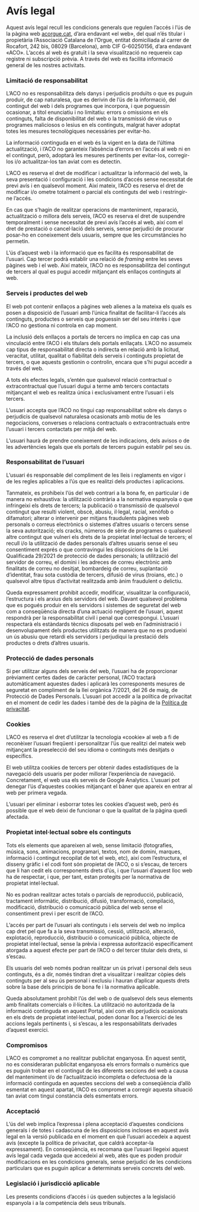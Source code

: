 # Avís legal

Aquest avís legal recull les condicions generals que regulen l’accés i l’ús de la
pàgina web [acorgue.cat](https://www.acorgue.cat), d’ara endavant «el web», del qual n’és titular i propietària
l’Associació Catalana de l’Orgue, entitat domiciliada al carrer de Rocafort, 242 bis, 08029 (Barcelona), amb CIF G-60250156, d’ara endavant «ACO». L’accés al web és
gratuït i la seva visualització no requereix cap registre ni subscripció prèvia. A
través del web es facilita informació general de les nostres activitats.

### Limitació de responsabilitat

L’ACO no es responsabilitza dels danys i perjudicis produïts o
que es puguin produir, de cap naturalesa, que es derivin de l’ús de la
informació, del contingut del web i dels programes que incorpora, i que
poguessin ocasionar, a títol enunciatiu i no limitatiu: errors o omissions en els
continguts, falta de disponibilitat del web o la transmissió de virus o
programes maliciosos o lesius en els continguts, malgrat haver adoptat totes
les mesures tecnològiques necessàries per evitar-ho.

La informació continguda en el web és la vigent en la data de l’última
actualització, i l’ACO no garanteix l’absència d’errors en l’accés
al web ni en el contingut, però, adoptarà les mesures pertinents per evitar-los, corregir-los i/o actualitzar-los tan aviat com es detectin.

L’ACO es reserva el dret de modificar i actualitzar la informació
del web, la seva presentació i configuració i les condicions d’accés sense
necessitat de previ avís i en qualsevol moment. Així mateix, l’ACO es reserva el dret de modificar i/o ometre totalment o parcial
els continguts del web i restringir-ne l’accés.

En cas que s’hagin de realitzar operacions de manteniment, reparació,
actualització o millora dels serveis, l’ACO es reserva el dret de
suspendre temporalment i sense necessitat de previ avís l’accés al web, així
com el dret de prestació o cancel·lació dels serveis, sense perjudici de procurar
posar-ho en coneixement dels usuaris, sempre que les circumstàncies ho
permetin.

L’ús d’aquest web i la informació que es facilita és responsabilitat de l’usuari.
Cap tercer podrà establir una relació de _framing_ entre les seves pàgines web i
el web. Així mateix, l’ACO no es responsabilitza del contingut
de tercers al qual es pugui accedir mitjançant els enllaços continguts al web.

### Serveis i productes del web

El web pot contenir enllaços a pàgines web alienes a la mateixa els quals es
posen a disposició de l’usuari amb l’única finalitat de facilitar-li l’accés als
continguts, productes o serveis que poguessin ser del seu interès i que l’ACO no gestiona ni controla en cap moment.

La inclusió dels enllaços a portals de tercers no implica en cap cas una
vinculació entre l’ACO i els titulars dels portals enllaçats. L’ACO no assumeix cap tipus de responsabilitat directa o indirecta en
relació amb la licitud, veracitat, utilitat, qualitat o fiabilitat dels serveis i
continguts propietat de tercers, o que aquests gestionin o controlin, encara que
s’hi pugui accedir a través del web.

A tots els efectes legals, s’entén que qualsevol relació contractual o
extracontractual que l’usuari dugui a terme amb tercers contactats mitjançant el
web es realitza única i exclusivament entre l’usuari i els tercers.

L’usuari accepta que l’ACO no tingui cap responsabilitat sobre
els danys o perjudicis de qualsevol naturalesa ocasionats amb motiu de les
negociacions, converses o relacions contractuals o extracontractuals entre
l’usuari i tercers contactats per mitjà del web.

L’usuari haurà de prendre coneixement de les indicacions, dels avisos o de les
advertències legals que els portals de tercers puguin establir pel seu ús.

### Responsabilitat de l’usuari

L’usuari és responsable del compliment de les lleis i reglaments en vigor i de
les regles aplicables a l’ús que es realitzi dels productes i aplicacions.

Tanmateix, es prohibeix l’ús del web contrari a la bona fe, en particular i de
manera no exhaustiva: la utilització contrària a la normativa espanyola o que
infringeixi els drets de tercers; la publicació o transmissió de qualsevol
contingut que resulti violent, obscè, abusiu, il·legal, racial, xenòfob o difamatori;
alterar o intervenir per mitjans fraudulents pàgines web personals o correus
electrònics o sistemes d’altres usuaris o tercers sense la seva autorització; els
cracks, números de sèrie de programes o qualsevol altre contingut que vulneri
els drets de la propietat intel·lectual de tercers; el recull i/o la utilització de
dades personals d’altres usuaris sense el seu consentiment exprés o que
contravingui les disposicions de la Llei Qualificada 29/2021 de protecció de
dades personals; la utilització del servidor de correu, el domini i les adreces de
correu electrònic amb finalitats de correu no desitjat, bombardeig de correu,
suplantació d’identitat, frau sota custòdia de tercers, difusió de virus (troians,
etc.) o qualsevol altre tipus d’activitat realitzada amb ànim fraudulent o delictiu.

Queda expressament prohibit accedir, modificar, visualitzar la configuració,
l’estructura i els arxius dels servidors del web. Davant qualsevol problema
que es pogués produir en els servidors i sistemes de seguretat del web com
a conseqüència directa d’una actuació negligent de l’usuari, aquest respondrà
per la responsabilitat civil i penal que correspongui. L’usuari respectarà els
estàndards tècnics disposats pel web en l’administració i desenvolupament
dels productes utilitzats de manera que no es produeixi un ús abusiu que
retardi els servidors i perjudiqui la prestació dels productes o drets d’altres
usuaris.

### Protecció de dades personals

Si per utilitzar alguns dels serveis del web, l’usuari ha de proporcionar prèviament certes dades de caràcter personal,
l’ACO tractarà automàticament aquestes dades i aplicarà les corresponents mesures de seguretat en compliment de la llei orgànica
7/2021, del 26 de maig, de Protecció de Dades Personals. L’usuari pot accedir a la política de privacitat en el moment de
cedir les dades i també des de la pàgina de la [Política de privacitat](https://www.acorgue.cat/politica-de-privacitat).

### Cookies

L’ACO es reserva el dret d’utilitzar la tecnologia «cookie» al web a fi de reconèixer l’usuari freqüent i personalitzar l’ús
que realitzi del mateix web mitjançant la preselecció del seu idioma o continguts més desitjats o específics.

El web utilitza cookies de tercers per obtenir dades estadístiques de la navegació dels usuaris per poder millorar l’experiència
de navegació. Concretament, el web usa els serveis de Google Analytics. L’usuari pot denegar l’ús d’aquestes cookies
mitjançant el bàner que apareix en entrar al web per primera vegada.

L’usuari per eliminar i esborrar totes les cookies d’aquest web, però és possible que el web deixi de funcionar o que la
qualitat de la pàgina quedi afectada.

### Propietat intel·lectual sobre els continguts

Tots els elements que apareixen al web, sense limitació (fotografies, música,
sons, animacions, programari, textos, nom de domini, marques, informació i
contingut recopilat de tot el web, etc), així com l’estructura, el disseny gràfic i
el codi font són propietat de l’ACO, o si s’escau, de tercers que li
han cedit els corresponents drets d’ús, i que l’usuari d’aquest lloc web ha de
respectar, i que, per tant, estan protegits per la normativa de propietat
intel·lectual.

No es podran realitzar actes totals o parcials de reproducció, publicació,
tractament informàtic, distribució, difusió, transformació, compilació,
modificació, distribució o comunicació pública del web sense el consentiment
previ i per escrit de l’ACO.

L’accés per part de l’usuari als continguts i els serveis del web no implica
cap dret pel que fa a la seva transmissió, cessió, utilització, alteració,
explotació, reproducció, distribució o comunicació pública, objecte de propietat
intel·lectual, sense la prèvia i expressa autorització específicament atorgada a
aquest efecte per part de l’ACO o del tercer titular dels drets, si
s’escau.

Els usuaris del web només podran realitzar un ús privat i personal dels seus
continguts, és a dir, només tindran dret a visualitzar i realitzar còpies dels
continguts per al seu ús personal i exclusiu i hauran d’aplicar aquests drets
sobre la base dels principis de bona fe i la normativa aplicable.

Queda absolutament prohibit l’ús del web o de qualsevol dels seus elements
amb finalitats comercials o il·lícites. La utilització no autoritzada de la informació
continguda en aquest Portal, així com els perjudicis ocasionats en els drets de
propietat intel·lectual, poden donar lloc a l’exercici de les accions legals
pertinents i, si s’escau, a les responsabilitats derivades d’aquest exercici.

### Compromisos

L’ACO es compromet a no realitzar publicitat enganyosa. En
aquest sentit, no es consideraran publicitat enganyosa els errors formals o
numèrics que es puguin trobar en el contingut de les diferents seccions del
web a causa del manteniment i/o de l’actualització incompleta o defectuosa de
la informació continguda en aquestes seccions del web a conseqüència
d’allò esmentat en aquest apartat, l’ACO es compromet a
corregir aquesta situació tan aviat com tingui constància dels esmentats errors.

### Acceptació

L’ús del web implica l’expressa i plena acceptació d’aquestes condicions
generals i de totes i cadascuna de les disposicions incloses en aquest avís
legal en la versió publicada en el moment en què l’usuari accedeix a aquest
avís (excepte la política de privacitat, que caldrà acceptar-la expressament). En
conseqüència, es recomana que l’usuari llegeixi aquest avís legal cada vegada
que accedeixi al web, atès que es poden produir modificacions en les
condicions generals, sense perjudici de les condicions particulars que es
puguin aplicar a determinats serveis concrets del web.

### Legislació i jurisdicció aplicable

Les presents condicions d’accés i ús queden subjectes a la legislació
espanyola i a la competència dels seus tribunals.
